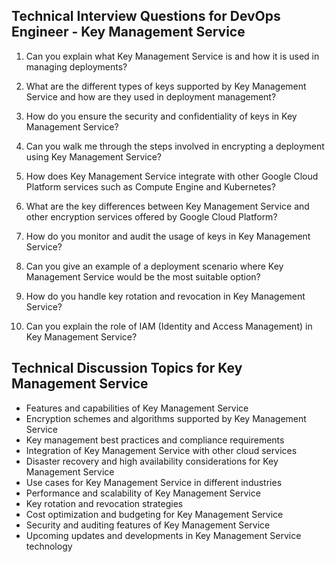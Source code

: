 

## Technical Interview Questions for DevOps Engineer - Key Management Service

1. Can you explain what Key Management Service is and how it is used in managing deployments? 

2. What are the different types of keys supported by Key Management Service and how are they used in deployment management? 

3. How do you ensure the security and confidentiality of keys in Key Management Service? 

4. Can you walk me through the steps involved in encrypting a deployment using Key Management Service? 

5. How does Key Management Service integrate with other Google Cloud Platform services such as Compute Engine and Kubernetes? 

6. What are the key differences between Key Management Service and other encryption services offered by Google Cloud Platform? 

7. How do you monitor and audit the usage of keys in Key Management Service? 

8. Can you give an example of a deployment scenario where Key Management Service would be the most suitable option? 

9. How do you handle key rotation and revocation in Key Management Service? 

10. Can you explain the role of IAM (Identity and Access Management) in Key Management Service?

## Technical Discussion Topics for Key Management Service 

- Features and capabilities of Key Management Service 
- Encryption schemes and algorithms supported by Key Management Service 
- Key management best practices and compliance requirements 
- Integration of Key Management Service with other cloud services 
- Disaster recovery and high availability considerations for Key Management Service 
- Use cases for Key Management Service in different industries 
- Performance and scalability of Key Management Service 
- Key rotation and revocation strategies 
- Cost optimization and budgeting for Key Management Service 
- Security and auditing features of Key Management Service 
- Upcoming updates and developments in Key Management Service technology